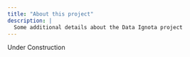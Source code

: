 ```yaml
---
title: "About this project"
description: |
  Some additional details about the Data Ignota project
---
```


Under Construction
